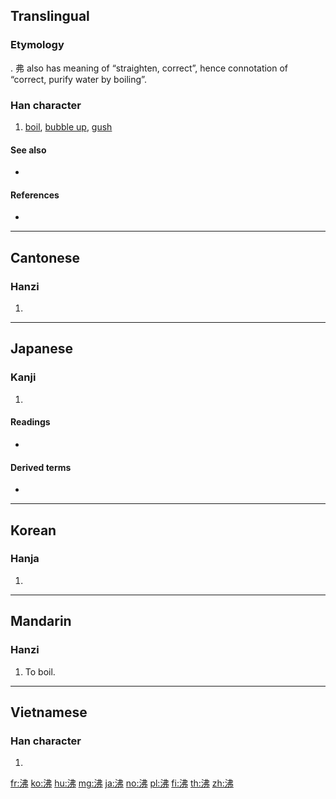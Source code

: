 {{character info/new}}
==Translingual==

===Etymology===
{{Han compound|水|alt1=氵|t1=water|弗|ls=psc|c1=s|c2=p}}. 弗 also has meaning of “straighten, correct”, hence connotation of “correct, purify water by boiling”.

===Han character===
{{Han char|rn=85|rad=水|as=05|sn=8|four=35127|canj=ELLN|ids=⿰氵弗}}

# [[boil]], [[bubble up]], [[gush]]

====See also====
* {{l|mul|湯}} <!-- hot water, result of boiling; closely related -->

====References====
* {{Han ref|kx=0614.020|dkj=17251|dj=1007.060|hdz=31597.010|uh=6CB8|ud=27832|bh=AA6D|bd=43629}}

----

==Cantonese==

===Hanzi===
{{yue-hanzi|jyut=[[fai3]]|y=fai3}}

# {{defn|lang=yue|sort=水05}}

----

==Japanese==

===Kanji===
{{ja-kanji|grade=c|rs=水05}}

# {{defn|lang=ja|sort=水05}}

====Readings====
* {{ja-readings|on=[[ふつ]] (futsu)|kun=[[わく]] (waku), [[わかす]] (wakasu)}}

====Derived terms====
* {{l|ja|沸かす|tr=[[わかす]], wakasu}}

----

==Korean==

===Hanja===
{{ko-hanja|hangeul=[[비]], [[불]]|eumhun=|rv=bi, bul|mr=pi, pul|y=pi, pul}}

# {{defn|lang=ko|sort=水05}}

----

==Mandarin==

===Hanzi===
{{cmn-hanzi|pin=[[fèi]] ([[fei4]])|wg=fei<sup>4</sup>}}

# To boil.

----

==Vietnamese==

===Han character===
{{vi-hantu|[[phí]], [[phất]]|rs=水05}}

# {{defn|lang=vi|sort=水05}}

[[fr:沸]]
[[ko:沸]]
[[hu:沸]]
[[mg:沸]]
[[ja:沸]]
[[no:沸]]
[[pl:沸]]
[[fi:沸]]
[[th:沸]]
[[zh:沸]]